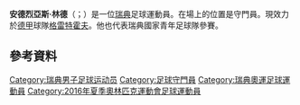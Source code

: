 {{blpunsourced|time=2015-06-05T02:08:18+00:00}}
{{expand|time=2015-06-05T02:08:18+00:00}}
{{Infobox football biography
| name = 安德烈亞斯·林德 <br/>Andreas Linde
| image = Molde-Zenit (1).jpg
| caption =
| fullname = Andreas Christopher Linde
| birth_date = {{Birth date and age|1993|07|24|df=y}}
| birth_place = [[瑞典|瑞典]]格拉姆斯洛夫
| height = 2.02 m
| position = 守門員
| currentclub = [[格雷特霍夫體育會|格雷特霍夫]]
| clubnumber = 26
| youthyears1 = {{0|0000}}–2007
| youthclubs1 = Rydebäcks IF
| youthyears2 = 2008–2012
| youthclubs2 = [[希爾星堡體育會|希爾星堡]]
| years1 = 2011–2015
| clubs1 = [[希爾星堡體育會|希爾星堡]]
| caps1 = 2
| goals1 = 0
| years2 = 2013
| clubs2 = → [[華納莫體育會|華納莫]] (外借)
| caps2 = 0
| goals2 = 0
| years3 = 2013
| clubs3 = → HIF Akademi (外借)
| caps3 = 11
| goals3 = 0
| years4 = 2015–2021
| clubs4 = [[莫迪足球會|莫迪]]
| caps4 = 138
| goals4 = 0
| years5 = 2022–
| clubs5 = [[格雷特霍夫體育會|格雷特霍夫]]
| caps5 = 1
| goals5 = 0
| nationalyears1 = 2010
| nationalteam1 = 瑞典U17
| nationalcaps1 = 2
| nationalgoals1 = 0
| nationalyears2 = 2011–2013
| nationalteam2 = 瑞典U19
| nationalcaps2 = 5
| nationalgoals2 = 0
| nationalyears3 = 2013–2016
| nationalteam3 = [[瑞典21歲以下國家足球隊|瑞典U21]]
| nationalcaps3 = 7
| nationalgoals3 = 0
| nationalyears4 = 2017–
| nationalteam4 = [[瑞典國家足球隊|瑞典]]
| nationalcaps4 = 1
| nationalgoals4 = 0
| club-update = 18:56, 12 February 2022 (UTC)
| nationalteam-update = 17:20, 12 January 2017 (UTC)
}}

'''安德烈亞斯·林德'''（{{lang-sv|Andreas Linde}}；{{bd|1993年|7月24日}}）是一位[[瑞典|瑞典]]足球運動員。在場上的位置是守門員。現效力於[[德甲|德甲]]球隊[[格雷特霍夫體育會|格雷特霍夫]]。他也代表瑞典國家青年足球隊參賽。

==參考資料==
{{Reflist}}

{{格雷特霍夫球員名單}}

{{DEFAULTSORT: Linde, Andreas}}
[[Category:瑞典男子足球运动员|Category:瑞典男子足球运动员]]
[[Category:足球守門員|Category:足球守門員]]
[[Category:瑞典奧運足球運動員|Category:瑞典奧運足球運動員]]
[[Category:2016年夏季奧林匹克運動會足球運動員|Category:2016年夏季奧林匹克運動會足球運動員]]